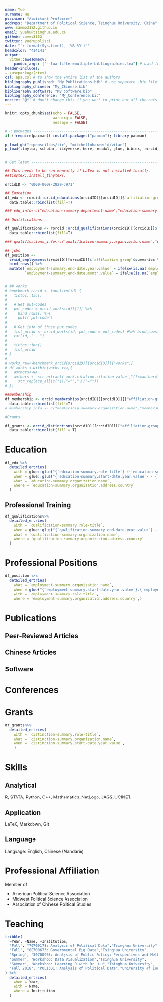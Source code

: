 ```yaml
---
name: Yue
surname: Hu
position: "Assistant Professor"
address: "Department of Political Science, Tsinghua University, China"
www: sammo3182.github.io
email: yuehu@tsinghua.edu.cn
github: sammo3182
twitter: yuehupolisci
date: "`r format(Sys.time(), '%B %Y')`"
headcolor: "414141"
output: 
  vitae::awesomecv:
    pandoc_args: ["--lua-filter=multiple-bibliographies.lua"] # used for creating bibliographies for multiple section
header-includes:
- \usepackage{ctex}
csl: apa.csl # to show the entire list of the authors
bibliography_published: "My_Publications.bib" # use separate .bib files and assign each of them a unique key: bibliography_*
bibliography_chinese: "My_Chinese.bib"
bibliography_software: "My_Software.bib"
bibliography_conference: "My_Conference.bib"
nocite: '@*' # don't change this if you want to print out all the refs
---
```


```r
knitr::opts_chunk$set(echo = FALSE, 
                      warning = FALSE,
                      message = FALSE)

# R packages --------------------------------------------------------------
if (!require(pacman)) install.packages("pacman"); library(pacman)

p_load_gh("ropenscilabs/tic", "mitchelloharawild/vitae")
p_load(tinytex, scholar, tidyverse, here, readxl, glue, bibtex, rorcid, lubridate, vitae)


# Get latex ---------------------------------------------------------------

## This needs to be run manually if LaTex is not installed locally.
##tinytex::install_tinytex()

```

```r

orcidID <- "0000-0002-2829-3971"

## Education
df_edu <- rorcid::orcid_educations(orcidID)[[orcidID]]$`affiliation-group`$summaries%>%
  data.table::rbindlist(fill=T)

### edu_info<-c("education-summary.department-name","education-summary.role-title","education-summary.start-date.year.value","education-summary.end-date.year.value","education-summary.organization.name","education-summary.organization.address.country")

## Qualifications

df_qualifications <- rorcid::orcid_qualifications(orcidID)[[orcidID]]$`affiliation-group`$summaries%>%
  data.table::rbindlist(fill=T)

### qualifications_info<-c("qualification-summary.organization.name","qualification-summary.role-title","qualification-summary.end-date.year.value","qualification-summary.end-date.month.value","qualification-summary.organization.address.country")

## jobs
df_position <-
  orcid_employments(orcidID)[[orcidID]]$`affiliation-group`$summaries %>% 
  bind_rows() %>% 
  mutate(`employment-summary.end-date.year.value` = ifelse(is.na(`employment-summary.end-date.year.value`), "Present", `employment-summary.end-date.year.value`), 
         `employment-summary.end-date.month.value` = ifelse(is.na(`employment-summary.end-date.month.value`), "", `employment-summary.end-date.month.value`))


# ## works
# benchmark_orcid <- function(id) {
#   tictoc::tic()
# 
#   # Get put-codes
#   put_codes = orcid_works(id)[[1]] %>%  
#     bind_rows() %>% 
#     pull(`put-code`)
# 
#   # Get info of those put codes
#   list_orcid <- orcid_works(id, put_code = put_codes) #%>% bind_rows()
#   cat(id, " - ")
# 
#   tictoc::toc()
#   list_orcid
# }
# 
# works_raw<-benchmark_orcid(orcidID)[[orcidID]][["works"]]
# df_works <-within(works_raw,{
#   authors<-NA
#   authors <- str_extract(`work.citation.citation-value`,"(?<=author=\\s\\{).*(?=\\}, year)")%>%
#     str_replace_all(c("\\{"="","\\}"=""))
# })

##membership
df_membership <- orcid_memberships(orcidID)[[orcidID]][["affiliation-group"]][["summaries"]]%>%
  data.table::rbindlist(fill=T)
# membership_info <- c("membership-summary.organization.name","membership-summary.organization.address.country")

#Grants

df_grants <- orcid_distinctions(orcidID)[[orcidID]][["affiliation-group"]][["summaries"]]%>%
  data.table::rbindlist(fill = T)

```

# Education 

```r
df_edu %>%
  detailed_entries(
    with = glue::glue("{`education-summary.role-title`} ({`education-summary.department-name`}) "),
    when = glue::glue("{`education-summary.start-date.year.value`} - {`education-summary.end-date.year.value`}"),
    what = `education-summary.organization.name`,
    where = `education-summary.organization.address.country`
  )
```

## Professional Training

```r
df_qualifications%>%
  detailed_entries(
    with = `qualification-summary.role-title`,
    when = glue::glue("{`qualification-summary.end-date.year.value`} - {`qualification-summary.end-date.month.value`}"),
    what = `qualification-summary.organization.name`,
    where = `qualification-summary.organization.address.country`
  )
```

# Professional Positions
```r
df_position %>% 
  detailed_entries(
    what = `employment-summary.organization.name`,
    when = glue("{`employment-summary.start-date.year.value`}.{`employment-summary.start-date.month.value`}--{`employment-summary.end-date.year.value`}.{`employment-summary.end-date.month.value`}"),
    with = `employment-summary.role-title`,
    where = `employment-summary.organization.address.country`,)
```

# Publications

## Peer-Reviewed Articles

\begingroup
\setlength{\parindent}{-0.5in}
\setlength{\leftskip}{0.5in}

::: {#refs_published}
:::

\endgroup

## Chinese Articles

\begingroup
\setlength{\parindent}{-0.5in}
\setlength{\leftskip}{0.5in}

::: {#refs_chinese}
:::

\endgroup

## Software

\begingroup
\setlength{\parindent}{-0.5in}
\setlength{\leftskip}{0.5in}

::: {#refs_software}
:::

\endgroup

# Conferences

\begingroup
\setlength{\parindent}{-0.5in}
\setlength{\leftskip}{0.5in}

::: {#refs_conference}
:::

\endgroup


# Grants
```r
df_grants%>%
  detailed_entries(
    with = `distinction-summary.role-title`,
    what = `distinction-summary.organization.name`,
    when = `distinction-summary.start-date.year.value`,
    )
```

# Skills

## Analytical

R, STATA, Python, C++, Mathematica, NetLogo, JAGS, UCINET.

## Application

LaTeX, Markdown, Git

## Language

Language: English, Chinese (Mandarin)


# Professional Affiliation

Member of 

* American Political Science Association
* Midwest Political Science Association
* Association of Chinese Political Studies

# Teaching

```r
tribble(
  ~Year, ~Name, ~Institution,
  'Fall', "70700173: Analysis of Political Data","Tsinghua University",
  'Fall', "80700673: Governmental Big Data","Tsinghua University",
  'Spring', "30700953: Analysis of Public Policy: Perspectives and Methods","Tsinghua University",
  'Summer', "Workshop: Data Visualization","Tsinghua University",
  'Summer', "Workshop: Learning R with Dr. Hu","Tsinghua University",
  'Fall 2018', "POLI301: Analysis of Political Data","University of Iowa",
) %>% 
  detailed_entries(
    when = Year,
    with = Name, 
    where = Institution
  )
```
